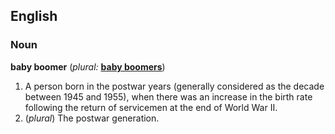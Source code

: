 ==English==

===Noun===
'''baby boomer'''  (''plural:'' '''[[baby boomers]]''')
# A person born in the postwar years (generally considered as the decade between 1945 and 1955), when there was an increase in the birth rate following the return of servicemen at the end of World War II.
# (''plural'') The postwar generation.